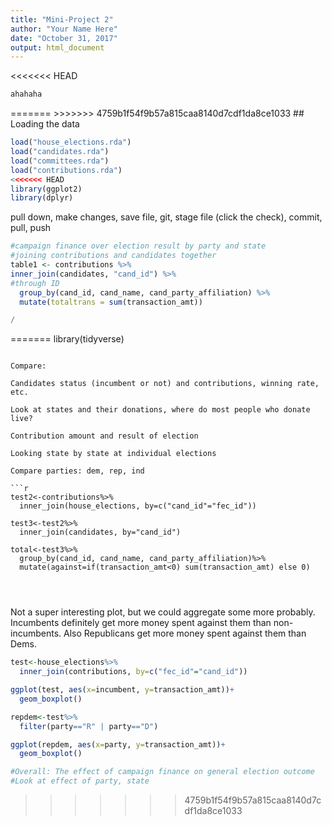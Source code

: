```yaml
---
title: "Mini-Project 2"
author: "Your Name Here"
date: "October 31, 2017"
output: html_document
---
```


<<<<<<< HEAD
```r
ahahaha
```


=======
>>>>>>> 4759b1f54f9b57a815caa8140d7cdf1da8ce1033
## Loading the data

```r
load("house_elections.rda")
load("candidates.rda")
load("committees.rda")
load("contributions.rda")
<<<<<<< HEAD
library(ggplot2)
library(dplyr)
```
pull down, make changes, save file, git, stage file (click the check), commit, pull, push 
```r
#campaign finance over election result by party and state 
#joining contributions and candidates together
table1 <- contributions %>%
inner_join(candidates, "cand_id") %>%
#through ID
  group_by(cand_id, cand_name, cand_party_affiliation) %>%
  mutate(totaltrans = sum(transaction_amt))
```

```r
/
```


=======
library(tidyverse)
```

Compare:

Candidates status (incumbent or not) and contributions, winning rate, etc.

Look at states and their donations, where do most people who donate live?

Contribution amount and result of election

Looking state by state at individual elections

Compare parties: dem, rep, ind

```r
test2<-contributions%>%
  inner_join(house_elections, by=c("cand_id"="fec_id"))

test3<-test2%>%
  inner_join(candidates, by="cand_id")

total<-test3%>%
  group_by(cand_id, cand_name, cand_party_affiliation)%>%
  mutate(against=if(transaction_amt<0) sum(transaction_amt) else 0)
  
  
  

```
Not a super interesting plot, but we could aggregate some more probably. Incumbents definitely get more money spent against them than non-incumbents. Also Republicans get more money spent against them than Dems.
```r
test<-house_elections%>%
  inner_join(contributions, by=c("fec_id"="cand_id"))

ggplot(test, aes(x=incumbent, y=transaction_amt))+
  geom_boxplot()

repdem<-test%>%
  filter(party=="R" | party=="D")

ggplot(repdem, aes(x=party, y=transaction_amt))+
  geom_boxplot()
```

```r

#Overall: The effect of campaign finance on general election outcome
#Look at effect of party, state 

```



>>>>>>> 4759b1f54f9b57a815caa8140d7cdf1da8ce1033

